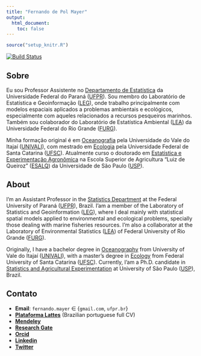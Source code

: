 ```yaml
---
title: "Fernando de Pol Mayer"
output:
  html_document:
    toc: false
---
```


```r
source("setup_knitr.R")
```

[![Build Status](https://travis-ci.org/fernandomayer/fernandomayer.github.io.svg)](https://travis-ci.org/fernandomayer/fernandomayer.github.io)

## Sobre

Eu sou Professor Assistente no [Departamento de Estatística][1] da
Universidade Federal do Paraná ([UFPR][2]). Sou membro do Laboratório de
Estatística e Geoinformação ([LEG][]), onde trabalho principalmente com
modelos espaciais aplicados a problemas ambientais e ecológicos,
especialmente com aqueles relacionados a recursos pesqueiros marinhos.
Também sou colaborador do Laboratório de Estatística Ambiental ([LEA][])
da Universidade Federal do Rio Grande ([FURG][]).

Minha formação original é em [Oceanografia][3] pela Universidade do Vale do
Itajaí ([UNIVALI][4]), com mestrado em [Ecologia][5] pela Universidade Federal de
Santa Catarina ([UFSC][6]). Atualmente curso o doutorado em [Estatística e
Experimentação Agronômica][] na Escola Superior de Agricultura "Luiz de
Queiroz" ([ESALQ][]) da Universidade de São Paulo ([USP][7]).

## About

I'm an Assistant Professor in the [Statistics Department][1] at the
Federal University of Paraná ([UFPR][8]), Brazil. I'am a member of the
Laboratory of Statistics and Geoinformation ([LEG][]), where I deal
mainly with statistical spatial models applied to environmental and
ecological problems, specially those dealing with marine fisheries
resources. I'm also a collaborator at the Laboratory of Environmental
Statistics ([LEA][]) of Federal University of Rio Grande ([FURG][]).

Originally, I have a bachelor degree in [Oceanography][3] from University
of Vale do Itajaí ([UNIVALI][9]), with a master's degree in [Ecology][5]
from Federal University of Santa Catarina ([UFSC][10]). Currently, I'am a
Ph.D. candidate in [Statistics and Agricultural Experimentation][] at
University of São Paulo ([USP][11]), Brazil.

## Contato

- **Email**: `fernando.mayer` $\in$ {`gmail.com`, `ufpr.br`}
- [**Plataforma Lattes**](http://lattes.cnpq.br/2222077812442414) (Brazilian portuguese full CV)
- [**Mendeley**](http://www.mendeley.com/profiles/fernando-mayer)
- [**Research Gate**](https://www.researchgate.net/profile/Fernando_Mayer)
- [**Orcid**](http://orcid.org/0000-0001-5115-338X)
- [**Linkedin**](http://br.linkedin.com/in/fernandomayer)
- [**Twitter**](https://twitter.com/fernando_mayer)


<!-- links -->

[1]: http://www.est.ufpr.br/
[2]: http://www.ufpr.br/
[LEG]: http://www.leg.ufpr.br/
[LEA]: http://www.imef.furg.br/index.php/laboratorios/12-lea.html
[FURG]: http://www.furg.br/
[3]: http://www.univali.br/oceano
[4]: http://www.univali.br/
[5]: http://poseco.ufsc.br
[6]: http://ufsc.br/
[Estatística e Experimentação Agronômica]: http://www4.esalq.usp.br/pg/programas/estatistica
[ESALQ]: http://www4.esalq.usp.br/
[7]: http://www5.usp.br/
[8]: https://issuu.com/ufprdigital/docs/ufpr_english
[9]: http://www.univali.br/english
[10]: http://en.ufsc.br
[Statistics and Agricultural Experimentation]: http://www.en.esalq.usp.br/graduate/programs/agricultural-statistics-and-experimentation
[11]: http://www5.usp.br/en/

[OA]: http://en.wikipedia.org/wiki/Open_source
[GNU/Linux]: http://en.wikipedia.org/wiki/Linux
[R]: http://r-project.org
[Latex]: http://www.latex-project.org/
[en_CV]: files/CV_web/CV_Fernando_Mayer_en_web.pdf
[pt-BR_CV]: files/CV_web/CV_Fernando_Mayer_pt-BR_web.pdf
